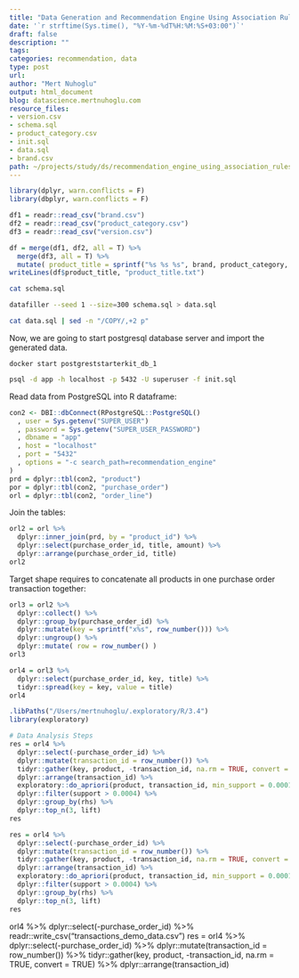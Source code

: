 ```yaml
---
title: "Data Generation and Recommendation Engine Using Association Rules (Market Basket) in R"
date: '`r strftime(Sys.time(), "%Y-%m-%dT%H:%M:%S+03:00")`'
draft: false
description: ""
tags:
categories: recommendation, data
type: post
url:
author: "Mert Nuhoglu"
output: html_document
blog: datascience.mertnuhoglu.com
resource_files:
- version.csv
- schema.sql
- product_category.csv
- init.sql
- data.sql
- brand.csv
path: ~/projects/study/ds/recommendation_engine_using_association_rules_in_r/data_generation_for_recommendation_engine_using_association_rules_in_r.Rmd
---
```


<style>
  .main-container {
    max-width: 1600px !important;
  }
</style>

```r
library(dplyr, warn.conflicts = F)
library(dbplyr, warn.conflicts = F)
``` 

```r
df1 = readr::read_csv("brand.csv")
df2 = readr::read_csv("product_category.csv")
df3 = readr::read_csv("version.csv")
``` 

```r
df = merge(df1, df2, all = T) %>%
  merge(df3, all = T) %>%
  mutate( product_title = sprintf("%s %s %s", brand, product_category, version) %>% tolower ) 
writeLines(df$product_title, "product_title.txt")
``` 

``` bash
cat schema.sql
``` 

``` bash
datafiller --seed 1 --size=300 schema.sql > data.sql
``` 

``` bash
cat data.sql | sed -n "/COPY/,+2 p"
``` 

Now, we are going to start postgresql database server and import the generated data.

``` 
docker start postgreststarterkit_db_1
``` 

``` bash
psql -d app -h localhost -p 5432 -U superuser -f init.sql
``` 

Read data from PostgreSQL into R dataframe:

``` r
con2 <- DBI::dbConnect(RPostgreSQL::PostgreSQL()
  , user = Sys.getenv("SUPER_USER")
  , password = Sys.getenv("SUPER_USER_PASSWORD")
  , dbname = "app"
  , host = "localhost"
  , port = "5432"
  , options = "-c search_path=recommendation_engine"
)
prd = dplyr::tbl(con2, "product")
por = dplyr::tbl(con2, "purchase_order")
orl = dplyr::tbl(con2, "order_line")
```

Join the tables:

``` r
orl2 = orl %>%
  dplyr::inner_join(prd, by = "product_id") %>%
  dplyr::select(purchase_order_id, title, amount) %>%
  dplyr::arrange(purchase_order_id, title)
orl2
```

Target shape requires to concatenate all products in one purchase order transaction together:

``` r
orl3 = orl2 %>%
  dplyr::collect() %>%
  dplyr::group_by(purchase_order_id) %>%
  dplyr::mutate(key = sprintf("x%s", row_number())) %>%
  dplyr::ungroup() %>%
  dplyr::mutate( row = row_number() ) 
orl3

orl4 = orl3 %>%
  dplyr::select(purchase_order_id, key, title) %>%
  tidyr::spread(key = key, value = title) 
orl4 
```

```r
.libPaths("/Users/mertnuhoglu/.exploratory/R/3.4")
library(exploratory)

# Data Analysis Steps
res = orl4 %>%
  dplyr::select(-purchase_order_id) %>%
  dplyr::mutate(transaction_id = row_number()) %>%
  tidyr::gather(key, product, -transaction_id, na.rm = TRUE, convert = TRUE) %>%
  dplyr::arrange(transaction_id) %>%
  exploratory::do_apriori(product, transaction_id, min_support = 0.0001) %>%
  dplyr::filter(support > 0.0004) %>%
  dplyr::group_by(rhs) %>%
  dplyr::top_n(3, lift)
res
```

```r
res = orl4 %>%
  dplyr::select(-purchase_order_id) %>%
  dplyr::mutate(transaction_id = row_number()) %>%
  tidyr::gather(key, product, -transaction_id, na.rm = TRUE, convert = TRUE) %>%
  dplyr::arrange(transaction_id) %>%
  exploratory::do_apriori(product, transaction_id, min_support = 0.0001) %>%
  dplyr::filter(support > 0.0004) %>%
  dplyr::group_by(rhs) %>%
  dplyr::top_n(3, lift)
res
```

orl4 %>%
  dplyr::select(-purchase_order_id) %>%
  readr::write_csv("transactions_demo_data.csv")
res = orl4 %>%
  dplyr::select(-purchase_order_id) %>%
  dplyr::mutate(transaction_id = row_number()) %>%
  tidyr::gather(key, product, -transaction_id, na.rm = TRUE, convert = TRUE) %>%
  dplyr::arrange(transaction_id) 
